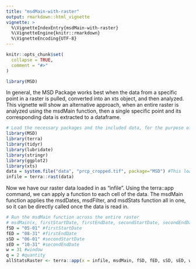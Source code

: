 ```yaml
---
title: "msdMain-with-raster"
output: rmarkdown::html_vignette
vignette: >
  %\VignetteIndexEntry{msdMain-with-raster}
  %\VignetteEngine{knitr::rmarkdown}
  %\VignetteEncoding{UTF-8}
---
```


```r
knitr::opts_chunk$set(
  collapse = TRUE,
  comment = "#>"
)
```

```r
library(MSD)
```

In general, the MSD Package works best when the data from a specific point in a raster is pulled, converted into an xts object, and then analyzed. This vignette will show an alternative approach, when an entire raster is analyzed using the msdMain function, then a single specific point and its corresponding data is extracted to a dataframe.

```r
# Load the necessary packages and the included data, for the purpose of demonstration
library(MSD)
library(terra)
library(tidyr)
library(lubridate)
library(stringr)
library(ggplot2)
library(xts)
data = system.file("data", "prcp_cropped.tif", package="MSD") #This loads the data included in the package, but you would attach your own
infile = terra::rast(data)
```

Now we have our raster data loaded in as "infile". Using the terra::app command, we can apply a function to each cell of the data. The msdMain function applies the msdDates, msdFilter, and msdStats function all in one, so it can be directly called once the data is read in.

```r
# Run the msdMain function across the entire raster
# msdMain(x, firstStartDate, firstEndDate, secondStartDate, secondEndDate, window, quantity, timeVector)
fSD = "05-01" #firstStartDate
fED = "08-31" #firstEndDate
sSD = "06-01" #secondStartDate
sED = "10-31" #secondEndDate
w = 31 #window
q = 2 #quantity
allStatsRaster <- terra::app(x = infile, msdMain, fSD, fED, sSD, sED, w, q)
```
